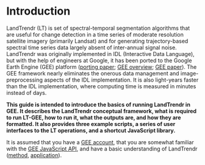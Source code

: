 # Introduction

LandTrendr (LT) is set of spectral-temporal segmentation algorithms that are useful 
for change detection in a time series of moderate resolution satellite imagery (primarily Landsat) 
and for generating trajectory-based spectral time series data largely absent of 
inter-annual signal noise. 
LandTrendr was originally implemented in IDL (Interactive Data Language), 
but with the help of engineers at Google, it has been ported to the Google Earth Engine (GEE) platform 
([porting paper](http://www.mdpi.com/2072-4292/10/5/691); [GEE overview](https://earthengine.google.com/); [GEE paper](https://www.sciencedirect.com/science/article/pii/S0034425717302900)). 
The GEE framework nearly eliminates the onerous data management and image-preprocessing 
aspects of the IDL implementation. It is also light-years faster than the IDL 
implementation, where computing time is measured in minutes instead of days.

**This guide is intended to introduce the basics of running LandTrendr in GEE. 
It describes the LandTrendr conceptual framework, what is required to run LT-GEE, how to run it, 
what the outputs are, and how they are formatted. It also provides three example scripts,
a series of user interfaces to the LT operations, and a shortcut JavaScript library.**

It is assumed that you have a [GEE account](https://signup.earthengine.google.com/#!/), 
that you are somewhat familiar with the [GEE JavaScript API](https://developers.google.com/earth-engine/), 
and have a basic understanding of LandTrendr ([method](http://geotrendr.ceoas.oregonstate.edu/files/2015/05/Kennedy_etal2010.pdf), 
[application](http://geotrendr.ceoas.oregonstate.edu/files/2015/05/kennedy_etal_2012_nwfp.pdf)).
